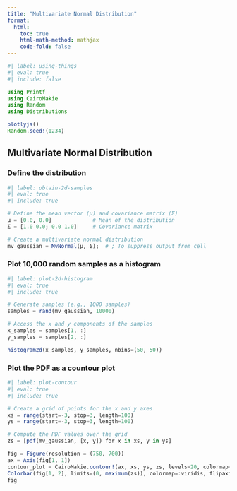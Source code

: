 ```yaml
---
title: "Multivariate Normal Distribution"
format:
  html:
    toc: true
    html-math-method: mathjax
    code-fold: false
---
```


```julia
#| label: using-things
#| eval: true
#| include: false

using Printf
using CairoMakie
using Random
using Distributions

plotlyjs()
Random.seed!(1234)
```

## Multivariate Normal Distribution

### Define the distribution

```julia
#| label: obtain-2d-samples
#| eval: true
#| include: true

# Define the mean vector (μ) and covariance matrix (Σ)
μ = [0.0, 0.0]             # Mean of the distribution
Σ = [1.0 0.0; 0.0 1.0]     # Covariance matrix

# Create a multivariate normal distribution
mv_gaussian = MvNormal(μ, Σ);  # ; To suppress output from cell
```

### Plot 10,000 random samples as a histogram

```julia
#| label: plot-2d-histogram
#| eval: true
#| include: true

# Generate samples (e.g., 1000 samples)
samples = rand(mv_gaussian, 10000)

# Access the x and y components of the samples
x_samples = samples[1, :]
y_samples = samples[2, :]

histogram2d(x_samples, y_samples, nbins=(50, 50))
```

### Plot the PDF as a countour plot

```julia
#| label: plot-contour
#| eval: true
#| include: true

# Create a grid of points for the x and y axes
xs = range(start=-3, stop=3, length=100)
ys = range(start=-3, stop=3, length=100)

# Compute the PDF values over the grid
zs = [pdf(mv_gaussian, [x, y]) for x in xs, y in ys]

fig = Figure(resolution = (750, 700))
ax = Axis(fig[1, 1])
contour_plot = CairoMakie.contour!(ax, xs, ys, zs, levels=20, colormap=:viridis, linewidth = 3)
Colorbar(fig[1, 2], limits=(0, maximum(zs)), colormap=:viridis, flipaxis=false, size=50)
fig
```
